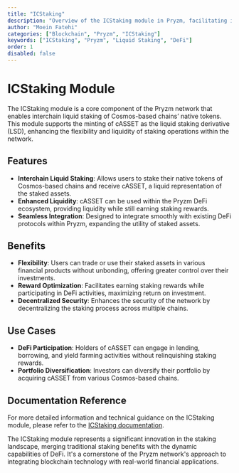 ```yaml
---
title: "ICStaking"
description: "Overview of the ICStaking module in Pryzm, facilitating interchain liquid staking for Cosmos-based chains."
author: "Moein Fatehi"
categories: ["Blockchain", "Pryzm", "ICStaking"]
keywords: ["ICStaking", "Pryzm", "Liquid Staking", "DeFi"]
order: 1
disabled: false
---
```


# ICStaking Module

The ICStaking module is a core component of the Pryzm network that enables interchain liquid staking of Cosmos-based chains’ native tokens. This module supports the minting of cASSET as the liquid staking derivative (LSD), enhancing the flexibility and liquidity of staking operations within the network.

## Features

- **Interchain Liquid Staking**: Allows users to stake their native tokens of Cosmos-based chains and receive cASSET, a liquid representation of the staked assets.
- **Enhanced Liquidity**: cASSET can be used within the Pryzm DeFi ecosystem, providing liquidity while still earning staking rewards.
- **Seamless Integration**: Designed to integrate smoothly with existing DeFi protocols within Pryzm, expanding the utility of staked assets.

## Benefits

- **Flexibility**: Users can trade or use their staked assets in various financial products without unbonding, offering greater control over their investments.
- **Reward Optimization**: Facilitates earning staking rewards while participating in DeFi activities, maximizing return on investment.
- **Decentralized Security**: Enhances the security of the network by decentralizing the staking process across multiple chains.

## Use Cases

- **DeFi Participation**: Holders of cASSET can engage in lending, borrowing, and yield farming activities without relinquishing staking rewards.
- **Portfolio Diversification**: Investors can diversify their portfolio by acquiring cASSET from various Cosmos-based chains.

## Documentation Reference

For more detailed information and technical guidance on the ICStaking module, please refer to the [ICStaking documentation](https://docs.pryzm.zone/core/icstaking).

The ICStaking module represents a significant innovation in the staking landscape, merging traditional staking benefits with the dynamic capabilities of DeFi. It's a cornerstone of the Pryzm network's approach to integrating blockchain technology with real-world financial applications.
